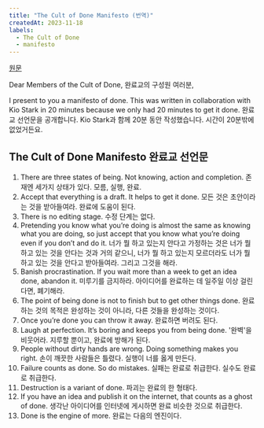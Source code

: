 ```yaml
---
title: "The Cult of Done Manifesto (번역)"
createdAt: 2023-11-18
labels:
  - The Cult of Done
  - manifesto
---
```


[원문](https://medium.com/@bre/the-cult-of-done-manifesto-724ca1c2ff13)

Dear Members of the Cult of Done,
완료교의 구성원 여러분,

I present to you a manifesto of done. This was written in collaboration with Kio Stark in 20 minutes because we only had 20 minutes to get it done.
완료교 선언문을 공개합니다. Kio Stark과 함께 20분 동안 작성했습니다. 시간이 20분밖에 없었거든요.

## The Cult of Done Manifesto 완료교 선언문

1. There are three states of being. Not knowing, action and completion.
   존재엔 세가지 상태가 있다. 모름, 실행, 완료.
2. Accept that everything is a draft. It helps to get it done.
   모든 것은 초안이라는 것을 받아들여라. 완료에 도움이 된다.
3. There is no editing stage.
   수정 단계는 없다.
4. Pretending you know what you’re doing is almost the same as knowing what you are doing, so just accept that you know what you’re doing even if you don’t and do it.
   너가 뭘 하고 있는지 안다고 가정하는 것은 너가 뭘 하고 있는 것을 안다는 것과 거의 같으니, 너가 뭘 하고 있는지 모르더라도 너가 뭘 하고 있는 것을 안다고 받아들여라. 그리고 그것을 해라.
5. Banish procrastination. If you wait more than a week to get an idea done, abandon it.
   미루기를 금지하라. 아이디어를 완료하는 데 일주일 이상 걸린다면, 폐기해라.
6. The point of being done is not to finish but to get other things done.
   완료하는 것의 목적은 완성하는 것이 아니라, 다른 것들을 완성하는 것이다.
7. Once you’re done you can throw it away.
   완료하면 버려도 된다.
8. Laugh at perfection. It’s boring and keeps you from being done.
   '완벽'을 비웃어라. 지루할 뿐이고, 완료에 방해가 된다.
9. People without dirty hands are wrong. Doing something makes you right.
   손이 깨끗한 사람들은 틀렸다. 실행이 너를 옳게 만든다.
10. Failure counts as done. So do mistakes.
    실패는 완료로 취급한다. 실수도 완료로 취급한다.
11. Destruction is a variant of done.
    파괴는 완료의 한 형태다.
12. If you have an idea and publish it on the internet, that counts as a ghost of done.
    생각난 아이디어를 인터넷에 게시하면 완료 비슷한 것으로 취급한다.
13. Done is the engine of more.
    완료는 다음의 엔진이다.
